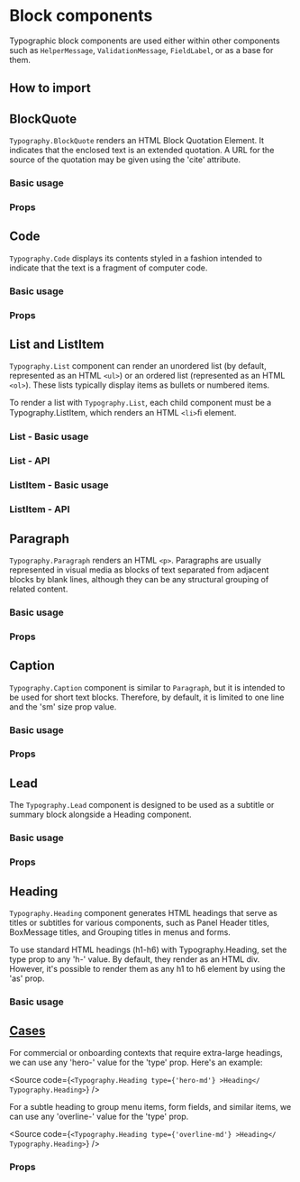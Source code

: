 

<Meta
  title="Components/Core/Layout/Toolbar/Subcomponents/Block/Docs"
  of={BlockQuoteStories}
/>

<H1>Block components</H1>

Typographic block components are used either within other components such as `HelperMessage`, `ValidationMessage`, `FieldLabel`, or as a base for them.

<H2>How to import</H2>
<Source
  code={`
`}
/>

<H2>BlockQuote</H2>

`Typography.BlockQuote` renders an HTML Block Quotation Element. It indicates that
the enclosed text is an extended quotation. A URL for the source of the quotation
may be given using the 'cite' attribute.

<H3>Basic usage</H3>

<Canvas of={BlockQuoteStories.BlockQuote} />

<H3>Props</H3>

<ArgTypes of={BlockQuoteStories} />

<H2>Code</H2>

`Typography.Code` displays its contents styled in a fashion intended to indicate
that the text is a fragment of computer code.

<H3>Basic usage</H3>

<Canvas of={CodeStories.Code} />

<H3>Props</H3>

<ArgTypes of={CodeStories} />

<H2>List and ListItem</H2>

`Typography.List` component can render an unordered list (by default, represented as an HTML `<ul>`)
or an ordered list (represented as an HTML `<ol>`). These lists typically display items as bullets or numbered items.

To render a list with `Typography.List`, each child component must be a Typography.ListItem, which renders an HTML `<li>`ﬁ element.

<H3>List - Basic usage</H3>

<Canvas of={ListStories.List} />

<H3>List - API</H3>

<ArgTypes of={ListStories} />

<H3>ListItem - Basic usage</H3>

<Canvas of={ListItemStories.ListItem} />

<H3>ListItem - API</H3>

<ArgTypes of={ListItemStories} />

<H2>Paragraph</H2>

`Typography.Paragraph` renders an HTML `<p>`. Paragraphs are usually represented
in visual media as blocks of text separated from adjacent blocks by blank lines,
although they can be any structural grouping of related content.

<H3>Basic usage</H3>

<Canvas of={ParagraphStories.Paragraph} />

<H3>Props</H3>

<ArgTypes of={ParagraphStories} />

<H2>Caption</H2>

`Typography.Caption` component is similar to `Paragraph`, but it is intended to be used for short text blocks.
Therefore, by default, it is limited to one line and the 'sm' size prop value.

<H3>Basic usage</H3>

<Canvas of={CaptionStories.Caption} />

<H3>Props</H3>

<ArgTypes of={CaptionStories} />

<H2>Lead</H2>

The `Typography.Lead` component is designed to be used as a
subtitle or summary block alongside a Heading component.

<H3>Basic usage</H3>

<Canvas of={LeadStories.Lead} />

<H3>Props</H3>

<ArgTypes of={LeadStories} />

<H2>Heading</H2>

`Typography.Heading` component generates HTML headings that serve
as titles or subtitles for various components, such as Panel Header titles,
BoxMessage titles, and Grouping titles in menus and forms.

To use standard HTML headings (h1-h6) with Typography.Heading,
set the type prop to any 'h-' value. By default, they render as an HTML div.
However, it's possible to render them as any h1 to h6 element by using the 'as' prop.

<H3>Basic usage</H3>

<Canvas of={HeadingStories.Heading} />

## [Cases](#cases)

For commercial or onboarding contexts that require extra-large headings,
we can use any 'hero-' value for the 'type' prop. Here's an example:

<Source
  code={`
<Typography.Heading type={'hero-md'} >Heading</ Typography.Heading>
`}
/>

For a subtle heading to group menu items,
form fields, and similar items, we can use any 'overline-' value for the 'type' prop.

<Source
  code={`
<Typography.Heading type={'overline-md'} >Heading</ Typography.Heading>
`}
/>

<H3>Props</H3>

<ArgTypes of={HeadingStories} />
